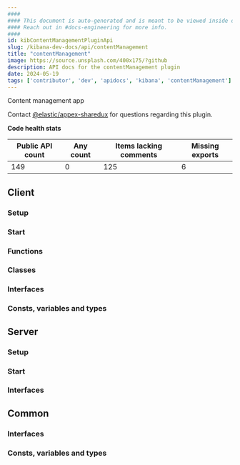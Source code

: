 ```yaml
---
####
#### This document is auto-generated and is meant to be viewed inside our experimental, new docs system.
#### Reach out in #docs-engineering for more info.
####
id: kibContentManagementPluginApi
slug: /kibana-dev-docs/api/contentManagement
title: "contentManagement"
image: https://source.unsplash.com/400x175/?github
description: API docs for the contentManagement plugin
date: 2024-05-19
tags: ['contributor', 'dev', 'apidocs', 'kibana', 'contentManagement']
---
```


Content management app

Contact [@elastic/appex-sharedux](https://github.com/orgs/elastic/teams/appex-sharedux) for questions regarding this plugin.

**Code health stats**

| Public API count  | Any count | Items lacking comments | Missing exports |
|-------------------|-----------|------------------------|-----------------|
| 149 | 0 | 125 | 6 |

## Client

### Setup
<DocDefinitionList data={[contentManagementObj.client.setup]}/>

### Start
<DocDefinitionList data={[contentManagementObj.client.start]}/>

### Functions
<DocDefinitionList data={contentManagementObj.client.functions}/>

### Classes
<DocDefinitionList data={contentManagementObj.client.classes}/>

### Interfaces
<DocDefinitionList data={contentManagementObj.client.interfaces}/>

### Consts, variables and types
<DocDefinitionList data={contentManagementObj.client.misc}/>

## Server

### Setup
<DocDefinitionList data={[contentManagementObj.server.setup]}/>

### Start
<DocDefinitionList data={[contentManagementObj.server.start]}/>

### Interfaces
<DocDefinitionList data={contentManagementObj.server.interfaces}/>

## Common

### Interfaces
<DocDefinitionList data={contentManagementObj.common.interfaces}/>

### Consts, variables and types
<DocDefinitionList data={contentManagementObj.common.misc}/>

